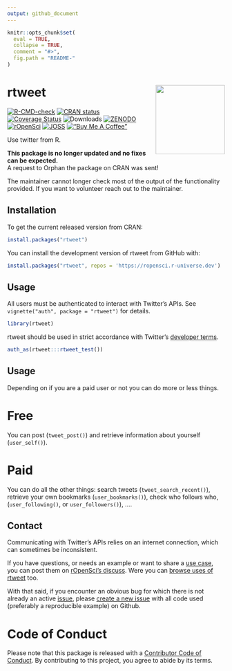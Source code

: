 ```yaml
---
output: github_document
---
```


<!-- README.md is generated from README.Rmd. Please edit that file -->

```r
knitr::opts_chunk$set(
  eval = TRUE,
  collapse = TRUE,
  comment = "#>",
  fig.path = "README-"
)
```

# rtweet <img src="man/figures/logo.png" width="160px" align="right" />

<!-- badges: start -->
[![R-CMD-check](https://github.com/ropensci/rtweet/actions/workflows/R-CMD-check.yaml/badge.svg)](https://github.com/ropensci/rtweet/actions/workflows/R-CMD-check.yaml)
[![CRAN status](https://www.r-pkg.org/badges/version/rtweet)](https://cran.r-project.org/package=rtweet)
[![Coverage Status](https://codecov.io/gh/ropensci/rtweet/branch/master/graph/badge.svg)](https://app.codecov.io/gh/ropensci/rtweet?branch=master)
![Downloads](https://cranlogs.r-pkg.org/badges/rtweet)
[![ZENODO](https://zenodo.org/badge/64161359.svg)](https://zenodo.org/badge/latestdoi/64161359)
[![rOpenSci](https://badges.ropensci.org/302_status.svg)](https://github.com/ropensci/software-review/issues/302)
[![JOSS](https://joss.theoj.org/papers/10.21105/joss.01829/status.svg)](https://doi.org/10.21105/joss.01829)
[!["Buy Me A Coffee"](https://www.buymeacoffee.com/assets/img/custom_images/orange_img.png)](https://www.buymeacoffee.com/llrs)

<!-- badges: end -->

Use twitter from R. 

**This package is no longer updated and no fixes can be expected.**  
A request to Orphan the package on CRAN was sent!

The maintainer cannot longer check most of the output of the functionality provided.
If you want to volunteer reach out to the maintainer. 

## Installation

To get the current released version from CRAN:

```r
install.packages("rtweet")
```

You can install the development version of rtweet from GitHub with:

```r
install.packages("rtweet", repos = 'https://ropensci.r-universe.dev')
```


## Usage

All users must be authenticated to interact with Twitter's APIs. 
See `vignette("auth", package = "rtweet")` for details.

```r
library(rtweet)
```

rtweet should be used in strict accordance with Twitter's [developer  terms](https://developer.twitter.com/en/developer-terms/more-on-restricted-use-cases).

```r
auth_as(rtweet:::rtweet_test())
```

## Usage

Depending on if you are a paid user or not you can do more or less things.

# Free

You can post (`tweet_post()`) and retrieve information about yourself (`user_self()`). 

# Paid

You can do all the other things: search tweets (`tweet_search_recent()`), retrieve your own bookmarks (`user_bookmarks()`), check who follows who, (`user_following()`, or `user_followers()`), ....

## Contact

Communicating with Twitter's APIs relies on an internet connection, which can sometimes be inconsistent. 

If you have questions, or needs an example or want to share a [use case](https://ropensci.org/usecases/), you can post them on [rOpenSci's discuss](https://discuss.ropensci.org/). 
Were you can [browse uses of rtweet](https://discuss.ropensci.org/tags/c/usecases/10/rtweet) too.

With that said, if you encounter an obvious bug for which there is not already an active [issue](https://github.com/ropensci/rtweet/issues), please [create a new issue](https://github.com/ropensci/rtweet/issues/new) with all code used (preferably a reproducible example) on Github.


# Code of Conduct

Please note that this package is released with a [Contributor
Code of Conduct](https://ropensci.org/code-of-conduct/). 
By contributing to this project, you agree to abide by its terms.

